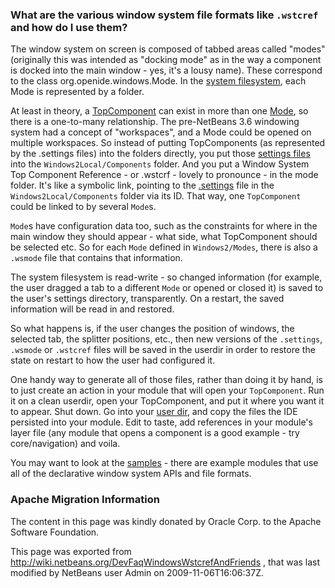<!--

    Licensed to the Apache Software Foundation (ASF) under one
    or more contributor license agreements.  See the NOTICE file
    distributed with this work for additional information
    regarding copyright ownership.  The ASF licenses this file
    to you under the Apache License, Version 2.0 (the
    "License"); you may not use this file except in compliance
    with the License.  You may obtain a copy of the License at

      http://www.apache.org/licenses/LICENSE-2.0

    Unless required by applicable law or agreed to in writing,
    software distributed under the License is distributed on an
    "AS IS" BASIS, WITHOUT WARRANTIES OR CONDITIONS OF ANY
    KIND, either express or implied.  See the License for the
    specific language governing permissions and limitations
    under the License.

-->

===What are the various window system file formats like <tt>.wstcref</tt> and how do I use them?===

The window system on screen is composed of tabbed areas called "modes" (originally this was intended as "docking mode" as in the way a component is docked into the main window - yes, it's a lousy name).  These correspond to the class org.openide.windows.Mode.  In the [[DevFaqSystemFilesystem| system filesystem]], each Mode is represented by a folder.

At least in theory, a [[DevFaqWindowsTopComponent| TopComponent]] can exist in more than one [[DevFaqWindowsMode| Mode]], so there is a one-to-many relationship.  The pre-NetBeans 3.6 windowing system had a concept of "workspaces", and a Mode could be opened on multiple workspaces.  So instead of putting TopComponents (as represented by the .settings files) into the folders directly, you put those [[DevFaqDotSettingsFiles | settings files]] into the <tt>Windows2Local/Components</tt> folder.  And you put a Window System Top Component Reference - or .wstcrf - lovely to pronounce - in the mode folder.  It's like a symbolic link, pointing to the [[DevFaqDotSettingsFiles| .settings]] file in the <tt>Windows2Local/Components</tt> folder via its ID.  That way, one <tt>TopComponent</tt> could be linked to by several <tt>Mode</tt>s.

<tt>Mode</tt>s have configuration data too, such as the constraints for where in the main window they should appear - what side, what TopComponent should be selected etc.  So for each <tt>Mode</tt> defined in <tt>Windows2/Modes</tt>, there is also a <tt>.wsmode</tt> file that contains that information.

The system filesystem is read-write - so changed information (for example, the user dragged a tab to a different <tt>Mode</tt> or opened or closed it) is saved to the user's settings directory, transparently.  On a restart, the saved information will be read in and restored.

So what happens is, if the user changes the position of windows, the selected tab, the splitter positions, etc., then new versions of the <tt>.settings</tt>, <tt>.wsmode</tt> or <tt>.wstcref</tt> files will be saved in the userdir in order to restore the state on restart to how the user had configured it.

One handy way to generate all of those files, rather than doing it by hand, is to just create an action in your module that will open your <tt>TopComponent</tt>.  Run it on a clean userdir, open your TopComponent, and put it where you want it to appear.  Shut down.  Go into your [[DevFaqUserDir| user dir]], and copy the files the IDE persisted into your module.  Edit to taste, add references in your module's layer file (any module that opens a component is a good example - try core/navigation) and voila.

You may want to look at the [[DevFaqSampleCode| samples]] - there are example modules that use all of the declarative window system APIs and file formats.

===Apache Migration Information===

The content in this page was kindly donated by Oracle Corp. to the
Apache Software Foundation.

This page was exported from http://wiki.netbeans.org/DevFaqWindowsWstcrefAndFriends , 
that was last modified by NetBeans user Admin 
on 2009-11-06T16:06:37Z.

